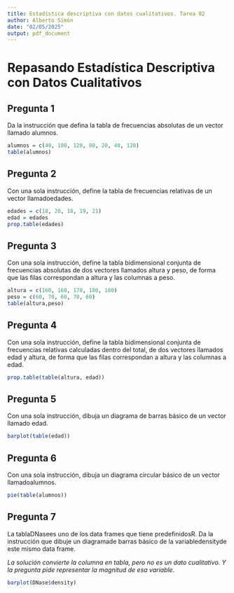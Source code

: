 ```yaml
---
title: Estadística descriptiva con datos cualitativos. Tarea 02
author: Alberto Simón
date: "02/05/2025"
output: pdf_document
---
```

# Repasando Estadística Descriptiva con Datos Cualitativos

## Pregunta 1

Da la instrucción que defina la tabla de frecuencias absolutas de un vector llamado alumnos.
```r
alumnos = c(40, 100, 120, 80, 20, 40, 120)
table(alumnos)
```
## Pregunta 2

Con una sola instrucción, define la tabla de frecuencias relativas de un vector llamadoedades.

```r
edades = c(18, 20, 18, 19, 21)
edad = edades
prop.table(edades)
```
## Pregunta 3

Con una sola instrucción, define la tabla bidimensional conjunta de frecuencias absolutas de dos vectores
llamados altura y peso, de forma que las filas correspondan a altura y las columnas a peso.
```r
altura = c(160, 160, 170, 180, 180)
peso = c(60, 70, 60, 70, 60)
table(altura,peso)
```
## Pregunta 4

Con una sola instrucción, define la tabla bidimensional conjunta de frecuencias relativas calculadas dentro del
total, de dos vectores llamados edad y altura, de forma que las filas correspondan a altura y las columnas
a edad.
```r
prop.table(table(altura, edad))
```
## Pregunta 5

Con una sola instrucción, dibuja un diagrama de barras básico de un vector llamado edad.

```r
barplot(table(edad))
```

## Pregunta 6
Con una sola instrucción, dibuja un diagrama circular básico de un vector llamadoalumnos.
```r
pie(table(alumnos))
```

## Pregunta 7
La tablaDNasees uno de los data frames que tiene predefinidosR. Da la instrucción que dibuje un diagramade barras básico de la variabledensityde este mismo data frame.

*La solución convierte la columna en tabla, pero no es un dato cualitativo. Y la pregunta pide representar la magnitud de esa variable*.

```r
barplot(DNase$density)
```
